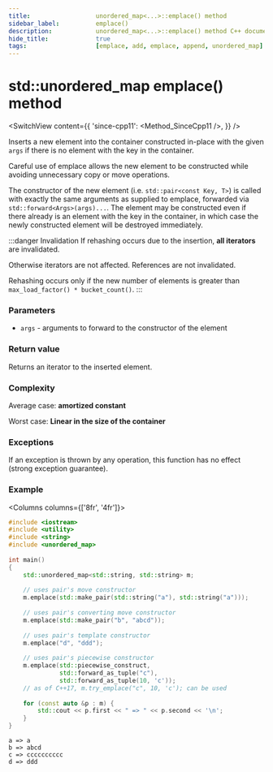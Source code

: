 ```yaml
---
title:					unordered_map<...>::emplace() method
sidebar_label:			emplace()
description:			unordered_map<...>::emplace() method C++ documentation
hide_title:				true
tags:					[emplace, add, emplace, append, unordered_map]
---
```



<!----------------- Codes ---------------------->

<!-- emplace() -->

# std::unordered_map emplace() method

<SwitchView content={{
    'since-cpp11': <Method_SinceCpp11 />,
    }} />

Inserts a new element into the container constructed in-place with the given `args` if there is no element with the key in the container.

Careful use of emplace allows the new element to be constructed while avoiding unnecessary copy or move operations.

The constructor of the new element (i.e. `std::pair<const Key, T>`) is called with exactly the same arguments as supplied to emplace, forwarded via `std::forward<Args>(args)...`.
The element may be constructed even if there already is an element with the key in the container, in which case the newly constructed element will be destroyed immediately.

:::danger Invalidation
If rehashing occurs due to the insertion, **all iterators** are invalidated.

Otherwise iterators are not affected. References are not invalidated.

Rehashing occurs only if the new number of elements is greater than `max_load_factor() * bucket_count()`.
:::

### Parameters

 - `args` - arguments to forward to the constructor of the element

### Return value

Returns an iterator to the inserted element.

### Complexity

Average case: **amortized constant**

Worst case: **Linear in the size of the container**

### Exceptions

If an exception is thrown by any operation, this function has no effect (strong exception guarantee).

### Example

<Columns columns={['8fr', '4fr']}>
<div>

```cpp title='Main.cpp' showLineNumbers
#include <iostream>
#include <utility>
#include <string>
#include <unordered_map>
 
int main()
{
    std::unordered_map<std::string, std::string> m;
 
    // uses pair's move constructor
    m.emplace(std::make_pair(std::string("a"), std::string("a")));
 
    // uses pair's converting move constructor
    m.emplace(std::make_pair("b", "abcd"));
 
    // uses pair's template constructor
    m.emplace("d", "ddd");
 
    // uses pair's piecewise constructor
    m.emplace(std::piecewise_construct,
              std::forward_as_tuple("c"),
              std::forward_as_tuple(10, 'c'));
    // as of C++17, m.try_emplace("c", 10, 'c'); can be used
 
    for (const auto &p : m) {
        std::cout << p.first << " => " << p.second << '\n';
    }
}
```

</div>
<div>

```plaintext title="Possible output"
a => a
b => abcd
c => cccccccccc
d => ddd
```

</div>
</Columns>